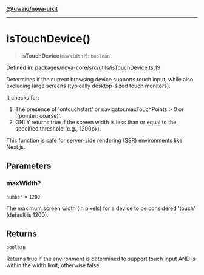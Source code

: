 [**@tuwaio/nova-uikit**](../../../README.md)

***

# isTouchDevice()

> **isTouchDevice**(`maxWidth?`): `boolean`

Defined in: [packages/nova-core/src/utils/isTouchDevice.ts:19](https://github.com/TuwaIO/nova-uikit/blob/bd692251dc97f123d2fb354ca79bc6d98c48d8a8/packages/nova-core/src/utils/isTouchDevice.ts#L19)

Determines if the current browsing device supports touch input,
while also excluding large screens (typically desktop-sized touch monitors).

It checks for:
1. The presence of 'ontouchstart' or navigator.maxTouchPoints > 0 or '(pointer: coarse)'.
2. ONLY returns true if the screen width is less than or equal to the specified threshold (e.g., 1200px).

This function is safe for server-side rendering (SSR) environments like Next.js.

## Parameters

### maxWidth?

`number` = `1200`

The maximum screen width (in pixels) for a device to be considered 'touch' (default is 1200).

## Returns

`boolean`

Returns true if the environment is determined to support touch input AND is within the width limit, otherwise false.
